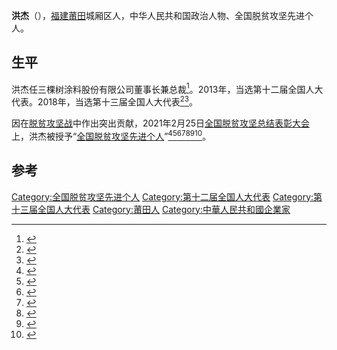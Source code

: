 '''洪杰'''（{{bd|1967年|10月|}}），[[福建省|福建]][[莆田|莆田]]城厢区人，中华人民共和国政治人物、全国脱贫攻坚先进个人。

== 生平 ==
洪杰任三棵树涂料股份有限公司董事长兼总裁<ref>{{Cite web|title=三棵树董事长洪杰获“全国脱贫攻坚先进个人”称号--经济·科技--人民网|url=http://finance.people.com.cn/n1/2021/0226/c1004-32037587.html|access-date=2021-07-15|work=finance.people.com.cn|archive-date=2021-07-15|archive-url=https://web.archive.org/web/20210715142226/http://finance.people.com.cn/n1/2021/0226/c1004-32037587.html|dead-url=no}}</ref>。2013年，当选第十二届全国人大代表。2018年，当选第十三届全国人大代表<ref>{{Cite web|title=全国人大代表、三棵树董事长洪杰：发挥企业在科技创新中的主力军作用|url=https://finance.sina.cn/2021-03-08/detail-ikkntiak5922870.d.html|access-date=2021-07-15|date=2021-03-08|last=sina_mobile|work=finance.sina.cn|archive-date=2021-07-15|archive-url=https://web.archive.org/web/20210715202627/https://finance.sina.cn/2021-03-08/detail-ikkntiak5922870.d.html|dead-url=no}}</ref><ref>{{Cite web|title=中华人民共和国第十三届全国人民代表大会代表名单 _ 滚动新闻 _中国政府网|url=http://www.gov.cn/xinwen/2018-02/24/content_5268538.htm|access-date=2021-07-15|work=www.gov.cn|archive-date=2020-02-28|archive-url=https://web.archive.org/web/20200228133636/http://www.gov.cn/xinwen/2018-02/24/content_5268538.htm|dead-url=no}}</ref>。

因在[[脱贫攻坚战|脱贫攻坚战]]中作出突出贡献，2021年2月25日[[全国脱贫攻坚总结表彰大会|全国脱贫攻坚总结表彰大会]]上，洪杰被授予“[[全国脱贫攻坚先进个人|全国脱贫攻坚先进个人]]”<ref>{{Cite web|title=关于全国脱贫攻坚先进个人先进集体拟表彰对象的公示|url=https://www.chinanews.com/gn/2021/02-10/9409480.shtml|accessdate=2021-03-12|work=[[中新网|中新网]]|archive-date=2021-02-15|archive-url=https://web.archive.org/web/20210215003222/http://www.chinanews.com/gn/2021/02-10/9409480.shtml|dead-url=no}}</ref><ref>{{Cite web|title=全国脱贫攻坚1981名先进个人和1501个先进集体名单发布|url=https://www.thepaper.cn/newsDetail_forward_11460123|accessdate=2021-03-12|work=[[澎湃新闻|澎湃新闻]]|archive-date=2021-02-28|archive-url=https://web.archive.org/web/20210228125058/https://www.thepaper.cn/newsDetail_forward_11460123|dead-url=no}}</ref><ref>{{Cite web|title=全国脱贫攻坚先进个人1981名、先进集体1501个 名单公布|url=https://www.bjnews.com.cn/detail/161425514215596.html|accessdate=2021-03-12|work=[[北京新闻网|北京新闻网]]|archive-date=2021-08-20|archive-url=https://web.archive.org/web/20210820171915/https://www.bjnews.com.cn/detail/161425514215596.html|dead-url=no}}</ref><ref>{{cite web | title=关于表彰全国脱贫攻坚先进个人和先进集体的决定 | website=人民日报 | date=2013-07-17 | url=http://paper.people.com.cn/rmrb/html/2021-02/26/nw.D110000renmrb_20210226_4-03.htm | language=zh | access-date=2021-03-17 | archive-date=2021-08-13 | archive-url=https://web.archive.org/web/20210813225632/http://paper.people.com.cn/rmrb/html/2021-02/26/nw.D110000renmrb_20210226_4-03.htm | dead-url=no }}</ref><ref>{{cite web | title=全国脱贫攻坚先进个人名单 | website=光明日报-光明网 | url=https://epaper.gmw.cn/gmrb/html/2021-02/26/nw.D110000gmrb_20210226_1-08.htm | language=zh | access-date=2021-03-17 | archive-date=2021-12-03 | archive-url=https://web.archive.org/web/20211203003331/https://epaper.gmw.cn/gmrb/html/2021-02/26/nw.D110000gmrb_20210226_1-08.htm | dead-url=no }}</ref><ref>{{cite web | title=全国脱贫攻坚1981名先进个人和1501个先进集体名单发布 | website=东方网 | date=2021-02-25 | url=https://n.eastday.com/pnews/161425172177019915 | language=zh | access-date=2021-03-17 | archive-date=2021-12-03 | archive-url=https://web.archive.org/web/20211203003339/https://n.eastday.com/pnews/161425172177019915 | dead-url=no }}</ref><ref>{{cite web | title=中共中央国务院关于表彰全国脱贫攻坚先进个人和先进集体的决定 | website=[[环球网|环球网]] | url=https://china.huanqiu.com/article/424sBpZGkdl | language=zh | access-date=2021-03-17 | archive-date=2021-08-20 | archive-url=https://web.archive.org/web/20210820144800/https://china.huanqiu.com/article/424sBpZGkdl | dead-url=no }}</ref>。

==参考==
{{Reflist}}

[[Category:全国脱贫攻坚先进个人|Category:全国脱贫攻坚先进个人]]
[[Category:第十二届全国人大代表|Category:第十二届全国人大代表]]
[[Category:第十三届全国人大代表|Category:第十三届全国人大代表]]
[[Category:莆田人|Category:莆田人]]
[[Category:中華人民共和國企業家|Category:中華人民共和國企業家]]